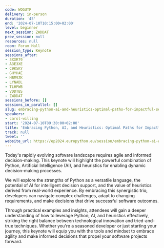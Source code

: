```yaml
---
code: WQGUTP
delivery: in-person
duration: '45'
end: '2024-07-10T10:15:00+02:00'
level: beginner
next_session: ZWDDAT
prev_session: null
resources: null
room: Forum Hall
session_type: Keynote
sessions_after:
- 3XXR79
- A3E3XE
- C9KSKY
- GHYHAE
- HBM9ZK
- LYNADL
- TLHPWB
- VDDTBS
- ZWDDAT
sessions_before: []
sessions_in_parallel: []
slug: embracing-python-ai-and-heuristics-optimal-paths-for-impactful-software
speakers:
- carol-willing
start: '2024-07-10T09:30:00+02:00'
title: 'Embracing Python, AI, and Heuristics: Optimal Paths for Impactful Software'
track: null
tweet: ''
website_url: https://ep2024.europython.eu/session/embracing-python-ai-and-heuristics-optimal-paths-for-impactful-software
---
```


Today's rapidly evolving software landscape requires agile and informed decision-making. This keynote will highlight the powerful combination of Python, Artificial Intelligence (AI), and heuristics for enabling dynamic decision-making processes.

We will explore the strengths of Python as a versatile language, the potential of AI for intelligent decision support, and the value of heuristics derived from real-world experience. By embracing this synergistic trio, developers can navigate complex challenges, adapt to changing requirements, and make decisions that drive successful software outcomes.

Through practical examples and insights, attendees will gain a deeper understanding of how to leverage Python, AI, and heuristics effectively, striking the right balance between technological innovation and tried-and-true techniques. Whether you're a seasoned developer or just starting your journey, this keynote will equip you with the tools and mindset to embrace agility and make informed decisions that propel your software projects forward.
